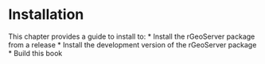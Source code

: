 # Installation
This chapter provides a guide to install to:
* Install the rGeoServer package from a release
* Install the development version of the rGeoServer package
* Build this book
